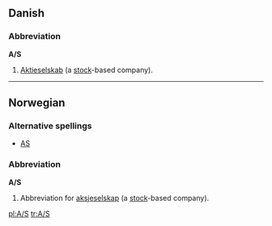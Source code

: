 {{rfd|redundant bad entry title}}
{{see|Appendix:Variations of "as"}}
==Danish==

===Abbreviation===
'''A/S'''

# {{law}} [[Aktieselskab]] (a [[stock]]-based company).

----

==Norwegian==

===Alternative spellings===
*[[AS]]

===Abbreviation===
'''A/S'''

# {{law}} Abbreviation for [[aksjeselskap]] (a [[stock]]-based company).

[[pl:A/S]]
[[tr:A/S]]
